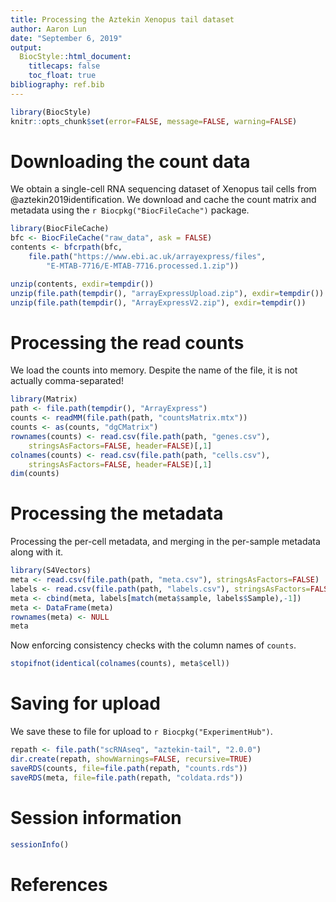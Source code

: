 ```yaml
---
title: Processing the Aztekin Xenopus tail dataset
author: Aaron Lun
date: "September 6, 2019"
output:
  BiocStyle::html_document:
    titlecaps: false
    toc_float: true
bibliography: ref.bib
---
```



```r
library(BiocStyle)
knitr::opts_chunk$set(error=FALSE, message=FALSE, warning=FALSE)
```

# Downloading the count data

We obtain a single-cell RNA sequencing dataset of Xenopus tail cells from @aztekin2019identification.
We download and cache the count matrix and metadata using the `r Biocpkg("BiocFileCache")` package.

```r
library(BiocFileCache)
bfc <- BiocFileCache("raw_data", ask = FALSE)
contents <- bfcrpath(bfc,
    file.path("https://www.ebi.ac.uk/arrayexpress/files",
        "E-MTAB-7716/E-MTAB-7716.processed.1.zip"))

unzip(contents, exdir=tempdir())
unzip(file.path(tempdir(), "arrayExpressUpload.zip"), exdir=tempdir())
unzip(file.path(tempdir(), "ArrayExpressV2.zip"), exdir=tempdir())
```

# Processing the read counts

We load the counts into memory.
Despite the name of the file, it is not actually comma-separated!

```r
library(Matrix)
path <- file.path(tempdir(), "ArrayExpress")
counts <- readMM(file.path(path, "countsMatrix.mtx"))
counts <- as(counts, "dgCMatrix")
rownames(counts) <- read.csv(file.path(path, "genes.csv"), 
    stringsAsFactors=FALSE, header=FALSE)[,1]
colnames(counts) <- read.csv(file.path(path, "cells.csv"), 
    stringsAsFactors=FALSE, header=FALSE)[,1]
dim(counts)
```

# Processing the metadata

Processing the per-cell metadata, and merging in the per-sample metadata along with it.

```r
library(S4Vectors)
meta <- read.csv(file.path(path, "meta.csv"), stringsAsFactors=FALSE)
labels <- read.csv(file.path(path, "labels.csv"), stringsAsFactors=FALSE)
meta <- cbind(meta, labels[match(meta$sample, labels$Sample),-1])
meta <- DataFrame(meta)
rownames(meta) <- NULL
meta
```

Now enforcing consistency checks with the column names of `counts`.

```r
stopifnot(identical(colnames(counts), meta$cell))
```

# Saving for upload 

We save these to file for upload to `r Biocpkg("ExperimentHub")`.

```r
repath <- file.path("scRNAseq", "aztekin-tail", "2.0.0")
dir.create(repath, showWarnings=FALSE, recursive=TRUE)
saveRDS(counts, file=file.path(repath, "counts.rds"))
saveRDS(meta, file=file.path(repath, "coldata.rds"))
```

# Session information

```r
sessionInfo()
```

# References


